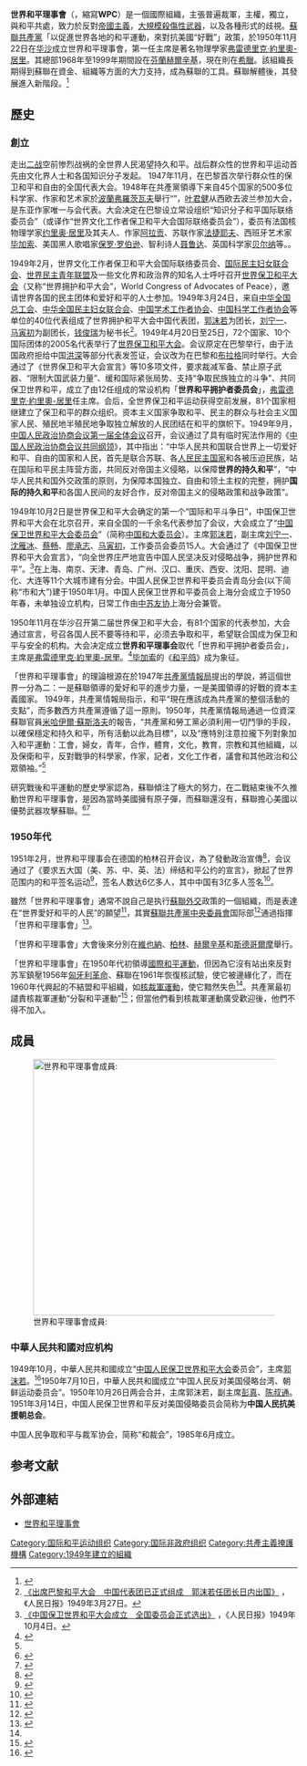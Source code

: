 {{Selfref|“'''WPC'''”重定向至此，您可能想寻找页面[[WP:C|WP:C]]。}}
{{Infobox organization
| name                = 世界和平理事會<br>World Peace Council
| image               = File:195104 1951年2月21日世界和平理事会.png
| image_size          = 260
| alt                 =
| caption             = 1951年2月21日世界和平理事会主席会议
| logo                =
| logo_size           =
| logo_alt            =
| logo_caption        =
| motto               =
| predecessor         =
| merged              =
| successor           =
| formation           = {{start date|1950||}}
| founder             =
| founding_location   =
| extinction          = <!-- use {{end date and age|YYYY|MM|DD}} -->
| merger              =
| type                =
| registration_id     = <!-- for non-profit org -->
| status              = 活躍中
| purpose             =
| headquarters        = {{FIN}}[[赫爾辛基|赫爾辛基]]（1968-1999年）<br>{{GRC}}[[雅典|雅典]]（2000-至今）
| coords              = <!-- {{coord|LAT|LON|display=inline, title}} -->
| membership          = 正式會員：48<br>友好：1<br>準會員：2
| membership_year     =
| language            =
| sec_gen             = {{flagicon|GRC}} Athanasios Pafilis
| leader_title        = 會長
| leader_name         = {{flagicon|BRA}} Socorro Gomes
| leader_title2       =
| leader_name2        =
| leader_title3       =
| leader_name3        =
| leader_title4       =
| leader_name4        =
| board_of_directors  =
| key_people          =
| main_organ          =
| affiliations        =
| budget              =
| budget_year         =
| revenue             =
| revenue_year        =
| disbursements       =
| expenses            =
| expenses_year       =
| endowment           =
| endowment_year      =
| staff               =
| staff_year          =
| volunteers          =
| volunteers_year     =
| website             = {{URL|http://www.wpc-in.org/}}
| remarks             =
| footnotes           =
}}

'''世界和平理事會'''（{{lang-en|World Peace Council}}，縮寫'''WPC'''）是一個國際組織，主張普遍裁軍，主權，獨立，與和平共處，致力於反對[[帝國主義|帝國主義]]，[[大規模殺傷性武器|大規模殺傷性武器]]，以及各種形式的歧視。[[蘇聯共產黨|蘇聯共產黨]]「以促進世界各地的和平運動，來對抗美國“好戰”」政策，於1950年11月22日在[[华沙|华沙]]成立世界和平理事會，第一任主席是著名物理學家[[弗雷德里克·約里奧-居里|弗雷德里克·約里奧-居里]]。其總部1968年至1999年期間設在[[芬蘭|芬蘭]][[赫爾辛基|赫爾辛基]]，現在則在[[希臘|希臘]]。該組織長期得到蘇聯在資金、組織等方面的大力支持，成為蘇聯的工具。蘇聯解體後，其發展進入新階段。<ref>{{Cite web|url=http://www.ccnumpfc.com/index.php/View/2052.html|title=世界和平理事会的历史演进、理论主张与实践斗争|website=国外马克思主义政党研究网|access-date=2021-07-10|archive-date=2021-07-10|archive-url=https://web.archive.org/web/20210710150703/http://www.ccnumpfc.com/index.php/View/2052.html}}</ref>

==歷史==
===創立===
走出[[二战|二战]]空前惨烈战祸的全世界人民渴望持久和平。战后群众性的世界和平运动首先由文化界人士和各国知识分子发起。 1947年11月，在巴黎首次举行群众性的保卫和平和自由的全国代表大会。1948年在共產黨領導下来自45个国家的500多位科学家、作家和艺术家於[[波蘭|波蘭]][[弗羅茨瓦夫|弗羅茨瓦夫]]舉行“{{tsl|en|World Congress of Intellectuals in Defense of Peace|世界知识分子保卫和平大会}}”，[[叶君健|叶君健]]从西欧去波兰参加大会，是东亚作家唯一与会代表。大会决定在巴黎设立常设组织“知识分子和平国际联络委员会”（或译作“世界文化工作者保卫和平大会国际联络委员会”），委员有法国核物理学家[[约里奥·居里|约里奥·居里]]及其夫人、作家[[阿拉贡|阿拉贡]]、苏联作家[[亚历山大·亚历山大罗维奇·法捷耶夫|法捷耶夫]]、西班牙艺术家[[巴勃羅·畢卡索|毕加索]]、美国黑人歌唱家[[保罗·罗伯逊|保罗·罗伯逊]]、智利诗人[[巴勃罗·聂鲁达|聂鲁达]]、英国科学家[[贝尔纳|贝尔纳]]等。。

1949年2月，世界文化工作者保卫和平大会国际联络委员会、[[国际民主妇女联合会|国际民主妇女联合会]]、[[世界民主青年联盟|世界民主青年联盟]]及一些文化界和政治界的知名人士呼吁召开[[世界保卫和平大会|世界保卫和平大会]]（又称“世界拥护和平大会”，World Congress of Advocates of Peace），邀请世界各国的民主团体和爱好和平的人士参加。1949年3月24日，来自[[中华全国总工会|中华全国总工会]]、[[中华全国民主妇女联合会|中华全国民主妇女联合会]]、[[中国科协|中国学术工作者协会]]、[[中国科学工作者协会|中国科学工作者协会]]等单位的40位代表组成了世界拥护和平大会中国代表团，[[郭沫若|郭沫若]]为团长，[[刘宁一|刘宁一]]、[[马寅初|马寅初]]为副团长，[[钱俊瑞|钱俊瑞]]为秘书长<ref>[https://cn.govopendata.com/renminribao/1949/3/27/3/#32120 《出席巴黎和平大会 中国代表团已正式组成 郭沫若任团长日内出国》] {{Wayback|url=https://cn.govopendata.com/renminribao/1949/3/27/3/#32120 |date=20210710151401 }}，《人民日报》1949年3月27日。</ref>。1949年4月20日至25日，72个国家、10个国际团体的2005名代表举行了[[世界保卫和平大会|世界保卫和平大会]]。会议原定在巴黎举行，由于法国政府拒给中国[[洪深|洪深]]等部分代表发签证，会议改为在巴黎和[[布拉格|布拉格]]同时举行。大会通过了《世界保卫和平大会宣言》等10多项文件，要求裁减军备、禁止原子武器、“限制大国武装力量”、缓和国际紧张局势、支持“争取民族独立的斗争”、共同保卫世界和平，成立了由12任组成的常设机构「'''世界和平拥护者委员会'''」，[[弗雷德里克·約里奧-居里|弗雷德里克·約里奧-居里]]任主席。会后，全世界保卫和平运动获得空前发展，81个国家相继建立了保卫和平的群众组织。资本主义国家争取和平、民主的群众与社会主义国家人民、殖民地半殖民地争取独立解放的人民团结在和平的旗帜下。1949年9月，[[中国人民政治协商会议第一届全体会议|中国人民政治协商会议第一届全体会议]]召开，会议通过了具有临时宪法作用的《[[中国人民政治协商会议共同纲领|中国人民政治协商会议共同纲领]]》，其中指出：“中华人民共和国联合世界上一切爱好和平、自由的国家和人民，首先是联合苏联、各[[人民民主国家|人民民主国家]]和各被压迫民族，站在国际和平民主阵营方面，共同反对帝国主义侵略，以保障'''世界的持久和平'''”，“中华人民共和国外交政策的原则，为保障本国独立、自由和领土主权的完整，拥护'''国际的持久和平'''和各国人民间的友好合作，反对帝国主义的侵略政策和战争政策”。 

1949年10月2日是世界保卫和平大会确定的第一个“国际和平斗争日”，中国保卫世界和平大会在北京召开，来自全国的一千余名代表参加了会议，大会成立了“[[中国保卫世界和平大会委员会|中国保卫世界和平大会委员会]]”（简称[[中国和大委员会|中国和大委员会]]）。主席[[郭沫若|郭沫若]]，副主席[[刘宁一|刘宁一]]、[[沈雁冰|沈雁冰]]、[[蔡畅|蔡畅]]、[[廖承志|廖承志]]、[[马寅初|马寅初]]，工作委员会委员15人。大会通过了《中国保卫世界和平大会宣言》，“向全世界庄严地宣告中国人民坚决反对侵略战争，拥护世界和平”。<ref>[https://cn.govopendata.com/renminribao/1949/10/04/1/#中国保卫世界和平大会宣言 《中国保卫世界和平大会成立 全国委员会正式选出》] {{Wayback|url=https://cn.govopendata.com/renminribao/1949/10/04/1/#中国保卫世界和平大会宣言 |date=20210712144705 }}，《人民日报》1949年10月4日。</ref>在上海、南京、天津、青岛、广州、汉口、重庆、西安、沈阳、昆明、迪化、大连等11个大城市建有分会。中国人民保卫世界和平委员会青岛分会(以下简称“市和大”)建于1950年1月。中国人民保卫世界和平委员会上海分会成立于1950年春，未单独设立机构，日常工作由[[中苏友协|中苏友协]]上海分会兼管。

1950年11月在华沙召开第二届世界保卫和平大会，有81个国家的代表参加，大会通过宣言，号召各国人民不要等待和平，必须去争取和平，希望联合国成为保卫和平与安全的机构。大会决定成立'''世界和平理事会'''取代「世界和平拥护者委员会」，主席是[[弗雷德里克·約里奧-居里|弗雷德里克·約里奧-居里]]。<ref name="Suslov">{{Cite web|url=http://hdl.handle.net/2027/mdp.39015069764093|title=Working class unity for peace;|date=1950年7月10日|publisher=[New York,}}</ref>[[毕加索|毕加索]]的《[[和平鸽|和平鸽]]》成为象征。

「世界和平理事會」的理論根源在於1947年[[共產黨情報局|共產黨情報局]]提出的學說，將這個世界一分為二：一是蘇聯領導的愛好和平的進步力量，一是美國領導的好戰的資本主義國家。 1949年，共產黨情報局指示，和平“現在應該成為共產黨的整個活動的支點”，而多數西方共產黨遵循了這一原則。1950年，共產黨情報局通過一位資深蘇聯官員[[米哈伊爾·蘇斯洛夫|米哈伊爾·蘇斯洛夫]]的報告，“共產黨和勞工黨必須利用一切鬥爭的手段，以確保穩定和持久和平，所有活動以此為目標”，以及“應特別注意拉攏下列對象加入和平運動：工會，婦女，青年，合作，體育，文化，教育，宗教和其他組織，以及保衛和平，反對戰爭的科學家，作家，記者，文化工作者，議會和其他政治和公眾領袖。”<ref name="Suslov"/>

研究戰後和平運動的歷史學家{{link-en|勞倫斯·維特納|Lawrence S. Wittner}}認為，蘇聯傾注了極大的努力，在二戰結束後不久推動世界和平理事會，是因為當時美國擁有原子彈，而蘇聯還沒有，蘇聯擔心美國以優勢武器攻擊蘇聯。<ref name="Wittner1993">{{cite book| author=Lawrence S. Wittner| title=''One World Or None: A History of the World Nuclear Disarmament Movement Through 1953''| url=http://books.google.com/books?id=ixQQAQAAMAAJ| year=1993年| isbn=978-0804725286| location=[[加州|加州]]| publisher=[[史丹福大學出版社|史丹福大學出版社]]| access-date=2013-11-27| archive-url=https://web.archive.org/web/20140103100456/http://books.google.com/books?id=ixQQAQAAMAAJ| archive-date=2014-01-03| dead-url=no}}{{en}}</ref><ref>{{Cite web|url=http://santibox.ch/Peace/Peacemaking.html#5.%20A%20New%20Start|title=Santi, Rainer, 100 years of peace making: A history of the International Peace Bureau and other international peace movement organisations and networks, Pax förlag, International Peace Bureau, January 1991|access-date=2013-11-27|archive-date=2012-04-21|archive-url=https://web.archive.org/web/20120421104457/http://santibox.ch/Peace/Peacemaking.html#5.%20A%20New%20Start}}</ref>

=== 1950年代 ===
1951年2月，世界和平理事会在德国的柏林召开会议，為了發動政治宣傳<ref name="高士其2005">{{cite book
|author=高士其
|author-link=高士其
|title=高士其全集4
|url=https://books.google.com/books?id=N9R8DwAAQBAJ&pg=PT35
|date=1 October 2005
|publisher=航空工业出版社
|isbn=978-7-80183-654-0
|pages=35
|access-date=2020-07-14
|archive-date=2020-09-21
|archive-url=https://web.archive.org/web/20200921205148/https://books.google.com/books?id=N9R8DwAAQBAJ&pg=PT35
}}</ref>，会议通过了《要求五大国（美、苏、中、英、法）缔结和平公约的宣言》，掀起了世界范围内的和平签名运动<ref>{{cite news
|url=http://www.gov.cn/test/2008-02/20/content_894563.htm
|title=郭沫若：关于世界人民和平大会的经过和成就的报告
|newspaper=《人民日报》
|date=1953年2月7日
|page=第1版
|via=中国政府网
|accessdate=2020年7月14日
|archive-date=2020年7月14日
|archive-url=https://web.archive.org/web/20200714133007/http://www.gov.cn/test/2008-02/20/content_894563.htm
}}</ref>，签名人数达6亿多人，其中中国有3亿多人签名<ref>{{cite news
|url=http://www.gov.cn/test/2008-02/20/content_894517.htm
|title=关于支持五大国缔结和平公约的要求的决议
|newspaper=《人民日报》
|page=第1版
|date=1951年11月1日
|via=中国政府网
|accessdate=2020年7月14日
|archive-date=2020年11月4日
|archive-url=https://web.archive.org/web/20201104114811/http://www.gov.cn/test/2008-02/20/content_894517.htm
}}</ref>。

雖然「世界和平理事會」通常不說自己是执行[[蘇聯外交|蘇聯外交]]政策的一個組織，而是表達在“世界愛好和平的人民”的願望<ref>{{Cite web |url=http://www.osaarchivum.org/files/holdings/300/8/3/text/95-4-7.shtml |title=''The Way to Defend World Peace'', Speech by Liao Cheng-Chin at the Stockholm session of the World Peace Council, 16 December 1961 |accessdate=2013年12月19日 |archive-date=2012年6月4日 |archive-url=https://web.archive.org/web/20120604193611/http://www.osaarchivum.org/files/holdings/300/8/3/text/95-4-7.shtml |dead-url=no }}</ref>，其實[[蘇聯共產黨中央委員會|蘇聯共產黨中央委員會]]国际部<ref>{{cite book|author1=Robbin Frederick Laird|author2=Erik P. Hoffmann|title=''Soviet Foreign Policy in a Changing World''| url=https://books.google.com/books?id=1TDa1YNhSjgC&pg=PA189| year=1986|publisher=Transaction Publishers|isbn=978-0-202-36924-2|page=189}}</ref>通過{{link-en|蘇聯和平委員會|Soviet Peace Committee}}指揮「世界和平理事會」<ref>{{Cite web |url=http://www.nytimes.com/1982/05/16/weekinreview/soviet-peace-charade-is-less-than-convincing.html |title=Burns, J.F., "Soviet peace charade is less than convincing", ''New York Times'', 16 May 1982 |access-date=2013-12-19 |archive-url=https://web.archive.org/web/20131219202320/http://www.nytimes.com/1982/05/16/weekinreview/soviet-peace-charade-is-less-than-convincing.html |archive-date=2013-12-19 |dead-url=no }}</ref>。

「世界和平理事會」大會後來分別在[[維也納|維也納]]、[[柏林|柏林]]、[[赫爾辛基|赫爾辛基]]和[[斯德哥爾摩|斯德哥爾摩]]舉行。

「世界和平理事會」在1950年代初領導[[國際和平運動|國際和平運動]]，但因為它沒有站出來反對苏军鎮壓1956年[[匈牙利十月事件|匈牙利革命]]、蘇聯在1961年恢復核試驗，使它被邊緣化了，而在1960年代興起的不結盟和平組織，如[[核裁軍運動|核裁軍運動]]，使它黯然失色<ref name="Wittner1993" />。共產黨最初譴責核裁軍運動“分裂和平運動”<ref>{{cite web|url=http://www.workersliberty.org/files/seedbed.pdf|title=''Seedbed of the Left'', Workers Liberty, WL Publications, 1993|publisher=}}</ref>；但當他們看到核裁軍運動廣受歡迎後，他們不得不加入。

== 成員 ==
[[File:WPCmembership.png|450px|thumb|世界和平理事會成員:
{{legend|#ED1C24|直屬國家機構}}
{{legend|#00A2E8|附屬機構}}
{{legend|#A349A4|同時擁有直屬機構及IFPC}}]]
===中華人民共和國对应机构===
1949年10月，中華人民共和國成立“[[中国人民保卫世界和平大会|中国人民保卫世界和平大会]]委员会”，主席[[郭沫若|郭沫若]]。<ref>{{cite web|url=http://www.people.com.cn/item/lianghui/zlhb/zx/1jie/newfiles/d1010.html|title=中国人民政治协商会议 第一届全国委员会第四次会议开幕|newspaper=《人民日报》|date=1953-02-05|edition=第1版|access-date=2021-02-11|archive-date=2007-09-04|archive-url=https://web.archive.org/web/20070904125815/http://www.people.com.cn/item/lianghui/zlhb/zx/1jie/newfiles/d1010.html}}</ref>1950年7月10日，中華人民共和國成立“中国人民反对美国侵略台湾、朝鲜运动委员会”。1950年10月26日两会合并，主席郭沫若，副主席[[彭真|彭真]]、[[陈叔通|陈叔通]]。1951年3月14日，中国人民保卫世界和平反对美国侵略委员会简称为'''中国人民抗美援朝总会'''。

中国人民争取和平与裁军协会，简称“和裁会”，1985年6月成立。

== 参考文献 ==
{{Reflist|30em}}

== 外部連結 ==
{{commons category|World Peace Council|世界和平理事會}}
*[http://www.wpc-in.org/ 世界和平理事會]{{Wayback|url=http://www.wpc-in.org/ |date=20081218162234 }}{{en}}

{{反战}}
{{Authority control}}
[[Category:国际和平运动组织|Category:国际和平运动组织]]
[[Category:国际非政府组织|Category:国际非政府组织]]
[[Category:共產主義掩護機構|Category:共產主義掩護機構]]
[[Category:1949年建立的組織|Category:1949年建立的組織]]